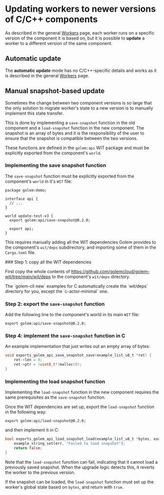 
# Updating workers to newer versions of C/C++ components

As described in the general [Workers](/docs/concepts-workers) page, each worker runs on a specific version of the component it is based on, but it is possible to **update** a worker to a different version of the same component.

## Automatic update

The **automatic update** mode has no C/C++-specific details and works as it is described in the general [Workers](/docs/concepts-workers) page.

## Manual snapshot-based update

Sometimes the change between two component versions is so large that the only solution to migrate worker's state to a new version is to manually implement this state transfer.

This is done by implementing a `save-snapshot` function in the old component and a `load-snapshot` function in the new component. The snapshot is an array of bytes and it is the responsibility of the user to ensure that the snapshot is compatible between the two versions.

These functions are defined in the `golem:api` WIT package and must be explicitly exported from the component's `world`.

### Implementing the save snapshot function

The `save-snapshot` function must be explicitly exported from the component's `world` in it's `WIT` file:

```wit
package golem:demo;

interface api {
  // ...
}

world update-test-v3 {
  export golem:api/save-snapshot@0.2.0;

  export api;
}
```

This requires manually adding all the WIT dependencies Golem provides to the component's `wit/deps` subdirectory, and importing some of them in the `Cargo.toml` file.

<Steps>
### Step 1: copy all the WIT dependencies

First copy the whole contents of https://github.com/golemcloud/golem-wit/tree/main/wit/deps to the component's `wit/deps` directory.

<Callout type="info">
  The `golem-cli new` examples for C automatically create the `wit/deps` directory for you, except
  the `c-actor-minimal` one.
</Callout>

### Step 2: export the `save-snapshot` function

Add the following line to the component's world in its main `WIT` file:

```wit
export golem:api/save-snapshot@0.2.0;
```

### Step 4: implement the `save-snapshot` function in C

An example implementation that just writes out an empty array of bytes:

```c
void exports_golem_api_save_snapshot_save(example_list_u8_t *ret) {
    ret->len = 0;
    ret->ptr = (uint8_t*)malloc(0);
}
```

</Steps>

### Implementing the load snapshot function

Implementing the `load-snapshot` function in the new component requires the same prerequisites as the `save-snapshot` function.

Once the WIT dependencies are set up, export the `load-snapshot` function in the following way:

```wit
export golem:api/load-snapshot@0.2.0;
```

and then implement it in C:

```rust
bool exports_golem_api_load_snapshot_load(example_list_u8_t *bytes, example_string_t *err) {
    example_string_set(err, "Failed to load snapshot");
    return false;
}

```

Note that the `load-snapshot` function can fail, indicating that it cannot load a previously saved snapshot. When the upgrade logic detects this, it reverts the worker to the previous version.

If the snapshot can be loaded, the `load-snapshot` function must set up the worker's global state based on `bytes`, and return with `true`.
